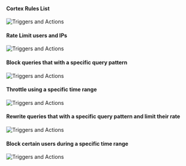 #### Cortex Rules List

<img
  className="block dark:block"
  src="/images/automation/cortex/automation1.png"
  alt="Triggers and Actions"
/>

#### Rate Limit users and IPs

<img
  className="block dark:block"
  src="/images/automation/cortex/automation2.png"
  alt="Triggers and Actions"
/>

#### Block queries that with a specific query pattern

<img
  className="block dark:block"
  src="/images/automation/cortex/automation3.png"
  alt="Triggers and Actions"
/>

#### Throttle using a specific time range

<img
  className="block dark:block"
  src="/images/automation/cortex/automation4.png"
  alt="Triggers and Actions"
/>

#### Rewrite queries that with a specific query pattern and limit their rate

<img
  className="block dark:block"
  src="/images/automation/cortex/automation5.png"
  alt="Triggers and Actions"
/>

#### Block certain users during a specific time range

<img
  className="block dark:block"
  src="/images/automation/cortex/automation6.png"
  alt="Triggers and Actions"
/>
